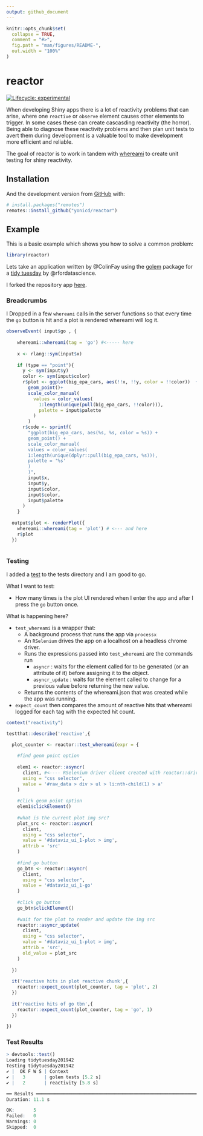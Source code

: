 ```yaml
---
output: github_document
---
```


<!-- README.md is generated from README.Rmd. Please edit that file -->

```r
knitr::opts_chunk$set(
  collapse = TRUE,
  comment = "#>",
  fig.path = "man/figures/README-",
  out.width = "100%"
)
```

# reactor

<!-- badges: start -->
[![Lifecycle: experimental](https://img.shields.io/badge/lifecycle-experimental-orange.svg)](https://www.tidyverse.org/lifecycle/#experimental)
<!-- badges: end -->

When developing Shiny apps there is a lot of reactivity problems that can arise, where one `reactive` or `observe` element causes other elements to trigger. In some cases these can create cascasding reactivity (the horror). Being able to diagnose these reactivity problems and then plan unit tests to avert them during development is a valuable tool to make development more efficient and reliable.

The goal of reactor is to work in tandem with [whereami](https://yonicd.github.io/whereami/index.html) to create unit testing for shiny reactivity. 

## Installation

And the development version from [GitHub](https://github.com/) with:

``` r
# install.packages("remotes")
remotes::install_github("yonicd/reactor")
```
## Example

This is a basic example which shows you how to solve a common problem:

```r
library(reactor)
```

Lets take an application written by @ColinFay using the [golem](https://thinkr-open.github.io/golem/) package for a [tidy tuesday](https://github.com/rfordatascience/tidytuesday/tree/master/data/2019/2019-04-02) by @rfordatascience. 

I forked the repository app [here](https://github.com/yonicd/tidytuesday201942). 

### Breadcrumbs

I Dropped in a few `whereami` calls in the server functions so that every time the `go` button is hit and a plot is rendered whereami will log it.

```r
observeEvent( input$go , {
    
    whereami::whereami(tag = 'go') #<----- here
    
    x <- rlang::sym(input$x)
    
    if (type == "point"){
      y <- sym(input$y)
      color <- sym(input$color)
      r$plot <- ggplot(big_epa_cars, aes(!!x, !!y, color = !!color))  +
        geom_point()+ 
        scale_color_manual(
          values = color_values(
            1:length(unique(pull(big_epa_cars, !!color))), 
            palette = input$palette
          )
        )
      r$code <- sprintf(
        "ggplot(big_epa_cars, aes(%s, %s, color = %s)) + 
        geom_point() +
        scale_color_manual(
        values = color_values(
        1:length(unique(dplyr::pull(big_epa_cars, %s))),
        palette = '%s' 
        )
        )", 
        input$x, 
        input$y,  
        input$color, 
        input$color, 
        input$palette 
      )
    } 
    
  output$plot <- renderPlot({
    whereami::whereami(tag = 'plot') # <--- and here
    r$plot
  })
  
```

### Testing

I added a [test](https://github.com/yonicd/tidytuesday201942/blob/master/tests/testthat/test-whereami.R) to the tests directory and I am good to go.

What I want to test:

  - How many times is the plot UI rendered when I enter the app and after I press the `go` button once.

What is happening here?

  - `test_whereami` is a wrapper that:
    - A background process that runs the app via `processx`
    - An `RSelenium` drives the app on a localhost on a headless chrome driver. 
    - Runs the expressions passed into `test_whereami` are the commands run
      - `asyncr` : waits for the element called for to be generated (or an attribute of it) before assigning it to the object.
      - `asyncr_update` : waits for the element called to change for a previous value before returning the new value.
    - Returns the contents of the whereami.json that was created while the app was running.
  - `expect_count` then compares the amount of reactive hits that whereami logged for each tag with the expected hit count.

```r
context("reactivity")

testthat::describe('reactive',{

  plot_counter <- reactor::test_whereami(expr = {
    
    #find geom point option
    
    elem1 <- reactor::asyncr(
      client, #<---- RSelenium driver client created with reactor::driver(test_path = test_path)
      using = "css selector",
      value = '#raw_data > div > ul > li:nth-child(1) > a'
    )
    
    #click geom point option
    elem1$clickElement()
    
    #what is the current plot img src?
    plot_src <- reactor::asyncr(
      client,
      using = "css selector",
      value = '#dataviz_ui_1-plot > img',
      attrib = 'src'
    )
    
    #find go button
    go_btn <- reactor::asyncr(
      client,
      using = "css selector",
      value = '#dataviz_ui_1-go'
    )
    
    #click go button
    go_btn$clickElement()
    
    #wait for the plot to render and update the img src
    reactor::asyncr_update(
      client,
      using = "css selector",
      value = '#dataviz_ui_1-plot > img',
      attrib = 'src',
      old_value = plot_src
    )
    
  })
  
  it('reactive hits in plot reactive chunk',{
    reactor::expect_count(plot_counter, tag = 'plot', 2)
  })
  
  it('reactive hits of go tbn',{
    reactor::expect_count(plot_counter, tag = 'go', 1)
  })
    
})
```

### Test Results

```r
> devtools::test()
Loading tidytuesday201942
Testing tidytuesday201942
✔ |  OK F W S | Context
✔ |   3       | golem tests [5.2 s]
✔ |   2       | reactivity [5.8 s]

══ Results ════════════════════════════════════════════════════════════════════
Duration: 11.1 s

OK:       5
Failed:   0
Warnings: 0
Skipped:  0
```